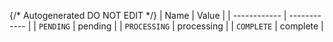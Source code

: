{/* Autogenerated DO NOT EDIT  */}
| Name         | Value        |
| ------------ | ------------ |
| `PENDING`    | pending      |
| `PROCESSING` | processing   |
| `COMPLETE`   | complete     |